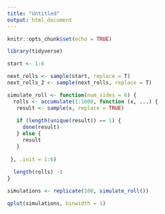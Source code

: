 ```yaml
---
title: "Untitled"
output: html_document
---
```


```r
knitr::opts_chunk$set(echo = TRUE)
```

```r
library(tidyverse)

start <- 1:6

next_rolls <- sample(start, replace = T)
next_rolls_2 <- sample(next_rolls, replace = T)

simulate_roll <- function(num_sides = 6) {
  rolls <- accumulate(1:1000, function (x, ...) {
   result <- sample(x, replace = TRUE)
  
   if (length(unique(result)) == 1) {
     done(result)
   } else {
     result
   }
    
 }, .init = 1:6)
  
  length(rolls) -1
}

simulations <- replicate(100, simulate_roll())

qplot(simulations, binwidth = 1)

```

